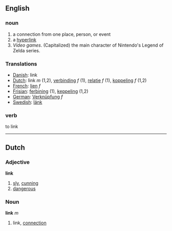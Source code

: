 ==English==

===noun===

#a connection from one place, person, or event
#a [[hyperlink]]
#''Video games''. (Capitalized) the main character of Nintendo's Legend of Zelda series.

===Translations===

*[[Danish]]: link
*[[Dutch]]: link ''m'' (1,2), [[verbinding]] ''f'' (1), [[relatie]] ''f'' (1), [[koppeling]] ''f'' (1,2)
*[[French]]: [[lien]] ''f''
*[[Frisian]]: [[ferbining]] (1), [[keppeling]] (1,2)
*[[German]]: [[Verknüpfung]] ''f''
*[[Swedish]]: [[länk]]

===verb===

to link

----
==Dutch==
===Adjective===
'''link'''
# [[sly]], [[cunning]]
# [[dangerous]]
===Noun===
'''link''' ''m''
# link, [[connection]]